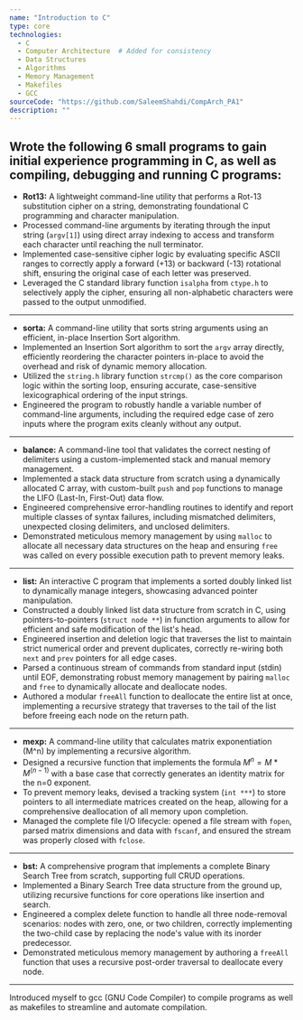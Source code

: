 ```yaml
---
name: "Introduction to C"
type: core
technologies:
  - C
  - Computer Architecture  # Added for consistency
  - Data Structures
  - Algorithms
  - Memory Management
  - Makefiles
  - GCC
sourceCode: "https://github.com/SaleemShahdi/CompArch_PA1"
description: ""
---
```

Wrote the following 6 small programs to gain initial experience programming in C, as well as compiling, debugging and running C programs:
---
- **Rot13:** A lightweight command-line utility that performs a Rot-13 substitution cipher on a string, demonstrating foundational C programming and character manipulation.
- Processed command-line arguments by iterating through the input string (`argv[1]`) using direct array indexing to access and transform each character until reaching the null terminator.
- Implemented case-sensitive cipher logic by evaluating specific ASCII ranges to correctly apply a forward (+13) or backward (-13) rotational shift, ensuring the original case of each letter was preserved.
- Leveraged the C standard library function `isalpha` from `ctype.h` to selectively apply the cipher, ensuring all non-alphabetic characters were passed to the output unmodified.
---
- **sorta:** A command-line utility that sorts string arguments using an efficient, in-place Insertion Sort algorithm.
- Implemented an Insertion Sort algorithm to sort the `argv` array directly, efficiently reordering the character pointers in-place to avoid the overhead and risk of dynamic memory allocation.
- Utilized the `string.h` library function `strcmp()` as the core comparison logic within the sorting loop, ensuring accurate, case-sensitive lexicographical ordering of the input strings.
- Engineered the program to robustly handle a variable number of command-line arguments, including the required edge case of zero inputs where the program exits cleanly without any output.
---
- **balance:** A command-line tool that validates the correct nesting of delimiters using a custom-implemented stack and manual memory management.
- Implemented a stack data structure from scratch using a dynamically allocated C array, with custom-built `push` and `pop` functions to manage the LIFO (Last-In, First-Out) data flow.
- Engineered comprehensive error-handling routines to identify and report multiple classes of syntax failures, including mismatched delimiters, unexpected closing delimiters, and unclosed delimiters.
- Demonstrated meticulous memory management by using `malloc` to allocate all necessary data structures on the heap and ensuring `free` was called on every possible execution path to prevent memory leaks.
---
- **list:** An interactive C program that implements a sorted doubly linked list to dynamically manage integers, showcasing advanced pointer manipulation.
- Constructed a doubly linked list data structure from scratch in C, using pointers-to-pointers (`struct node **`) in function arguments to allow for efficient and safe modification of the list's head.
- Engineered insertion and deletion logic that traverses the list to maintain strict numerical order and prevent duplicates, correctly re-wiring both `next` and `prev` pointers for all edge cases.
- Parsed a continuous stream of commands from standard input (stdin) until EOF, demonstrating robust memory management by pairing `malloc` and `free` to dynamically allocate and deallocate nodes.
- Authored a modular `freeAll` function to deallocate the entire list at once, implementing a recursive strategy that traverses to the tail of the list before freeing each node on the return path.
---
- **mexp:** A command-line utility that calculates matrix exponentiation (M^n) by implementing a recursive algorithm.
- Designed a recursive function that implements the formula $M^n = M * M^{(n-1)}$ with a base case that correctly generates an identity matrix for the n=0 exponent.
- To prevent memory leaks, devised a tracking system (`int ***`) to store pointers to all intermediate matrices created on the heap, allowing for a comprehensive deallocation of all memory upon completion.
- Managed the complete file I/O lifecycle: opened a file stream with `fopen`, parsed matrix dimensions and data with `fscanf`, and ensured the stream was properly closed with `fclose`.
---
- **bst:** A comprehensive program that implements a complete Binary Search Tree from scratch, supporting full CRUD operations.
- Implemented a Binary Search Tree data structure from the ground up, utilizing recursive functions for core operations like insertion and search.
- Engineered a complex delete function to handle all three node-removal scenarios: nodes with zero, one, or two children, correctly implementing the two-child case by replacing the node's value with its inorder predecessor.
- Demonstrated meticulous memory management by authoring a `freeAll` function that uses a recursive post-order traversal to deallocate every node.
---
Introduced myself to gcc (GNU Code Compiler) to compile programs as well as makefiles to streamline and automate compilation.